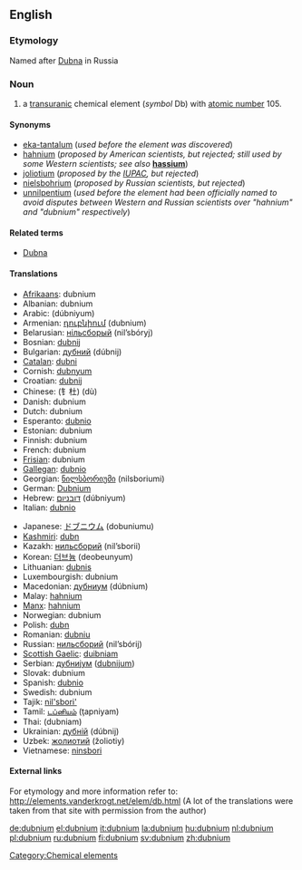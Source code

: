 {{see|Dubnium}}
==English==
{{elements|Db|rutherfordium|Rf|seaborgium|Sg}}
===Etymology===
Named after [[w:Dubna|Dubna]] in Russia

=== Noun ===
{{en-noun|-}}
{{wikipedia}}

# a [[transuranic]] chemical element (''symbol'' Db) with [[atomic number]] 105.

====Synonyms====
*[[eka-tantalum]] (''used before the element was discovered'')
*[[hahnium]] (''proposed by American scientists, but rejected; still used by some Western scientists; see also'' '''[[hassium]]''')
*[[joliotium]] (''proposed by the [[w:IUPAC|IUPAC]], but rejected'')
*[[nielsbohrium]] (''proposed by Russian scientists, but rejected'')
*[[unnilpentium]] (''used before the element had been officially named to avoid disputes between Western and Russian scientists over "hahnium" and "dubnium" respectively'')

====Related terms====
*[[w:Dubna|Dubna]]

==== Translations ====
{{top}}
*[[Afrikaans]]: dubnium
*Albanian: dubnium
*Arabic: {{ARchar|[[دوبنيوم]]}} (dúbniyum) {{m}}
*Armenian: [[դուբնիում]] (dubnium)
*Belarusian: [[нiльсборый]] (nil’sbóryj) {{m}}
*Bosnian: [[dubnij]]
*Bulgarian: [[дубний]] (dúbnij) {{m}}
*[[Catalan]]: [[dubni]]
*Cornish: [[dubnyum]]
*Croatian: [[dubnij]]
*Chinese: (钅杜) (dù)
*Danish: dubnium
*Dutch: dubnium {{n}}
*Esperanto: [[dubnio]]
*Estonian: dubnium
*Finnish: dubnium
*French: dubnium {{m}}
*[[Frisian]]: dubnium
*[[Gallegan]]: [[dubnio]]
*Georgian: [[ნილსბორიუმი]] (nilsboriumi)
*German: [[Dubnium]] {{n}}
*Hebrew: [[דובניום]] (dúbniyum)
*Italian: [[dubnio]] {{m}}
{{mid}}
*Japanese: [[ドブニウム]] (dobuniumu)
*[[Kashmiri]]: [[dubn]]
*Kazakh: [[нильсборий]] (nil’sborii)
*Korean: [[더브늄]] (deobeunyum)
*Lithuanian: [[dubnis]]
*Luxembourgish: dubnium
*Macedonian: [[дубниум]] (dúbnium) {{m}}
*Malay: [[hahnium]]
*[[Manx]]: [[hahnium]]
*Norwegian: dubnium
*Polish: [[dubn]] {{m}}
*Romanian: [[dubniu]] {{n}}
*Russian: [[нильсборий]] (nil’sbórij) {{m}}
*[[Scottish Gaelic]]: [[duibniam]]
*Serbian: [[дубниjум]] ([[dubnijum]]) {{m}}
*Slovak: dubnium
*Spanish: [[dubnio]] {{m}}
*Swedish: dubnium
*Tajik: [[nil'sbori']]
*Tamil: [[டப்னியம்]] (ţapniyam)
*Thai: {{THchar|[[ดุบเนียม]]}} (dubniam)
*Ukrainian: [[дубнiй]] (dúbnij) {{m}}
*Uzbek: [[жолиотий]] (žoliotiy)
*Vietnamese: [[ninsbori]]
{{bottom}}

====External links====
For etymology and more information refer to:
http://elements.vanderkrogt.net/elem/db.html
(A lot of the translations were taken from that site with permission from the author)

[[Category:Chemical elements]]

[[de:dubnium]]
[[el:dubnium]]
[[it:dubnium]]
[[la:dubnium]]
[[hu:dubnium]]
[[nl:dubnium]]
[[pl:dubnium]]
[[ru:dubnium]]
[[fi:dubnium]]
[[sv:dubnium]]
[[zh:dubnium]]